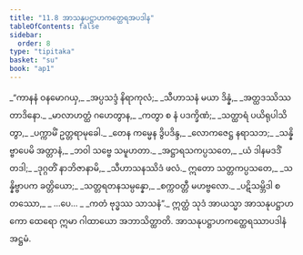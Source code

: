 ```yaml
---
title: "11.8 အာသနုပဋ္ဌာဟကတ္ထေရအပဒါန"
tableOfContents: false
sidebar:
  order: 8
type: "tipitaka"
basket: "su"
book: "ap1"
---
```



<DynamicBreadcrumb />

<Division number="47" book="ap1" e="ch" v="20" p="158">

<Paragraph number="1912" type="verses" book="ap1">
_“ကာနနံ ဝနမောဂယှ,_  
_အပ္ပသဒ္ဒံ နိရာကုလံ;_  
_သီဟာသနံ မယာ ဒိန္နံ,_  
_အတ္ထဒဿိဿ တာဒိနော._  

</Paragraph>

</Division>
<Division number="48" book="ap1" e="ch" v="20" p="158">

<Paragraph number="1913" type="verses" book="ap1">
_မာလာဟတ္ထံ ဂဟေတွာန,_  
_ကတွာ စ နံ ပဒက္ခိဏံ;_  
_သတ္ထာရံ ပယိရုပါသိတွာ,_  
_ပက္ကာမိံ ဥတ္တရာမုခေါ._  

</Paragraph>

</Division>
<Division number="49" book="ap1" e="ch" v="20" p="159">

<Paragraph number="1914" type="verses" book="ap1">
_တေန ကမ္မေန ဒွိပဒိန္ဒ,_  
_လောကဇေဋ္ဌ နရာသဘ;_  
_သန္နိဗ္ဗာပေမိ အတ္တာနံ,_  
_ဘဝါ သဗ္ဗေ သမူဟတာ._  

</Paragraph>

</Division>
<Division number="50" book="ap1" e="ch" v="20" p="159">

<Paragraph number="1915" type="verses" book="ap1">
_အဋ္ဌာရသကပ္ပသတေ,_  
_ယံ ဒါနမဒဒိံ တဒါ;_  
_ဒုဂ္ဂတိံ နာဘိဇာနာမိ,_  
_သီဟာသနဿိဒံ ဖလံ._  

</Paragraph>

</Division>
<Division number="51" book="ap1" e="ch" v="20" p="159">

<Paragraph number="1916" type="verses" book="ap1">
ဣတော သတ္တကပ္ပသတေ,_  
_သန္နိဗ္ဗာပက ခတ္တိယော;_  
_သတ္တရတနသမ္ပန္နော,_  
_စက္ကဝတ္တီ မဟဗ္ဗလော._  

</Paragraph>

</Division>
<Division number="52" book="ap1" e="ch" v="20" p="159">

<Paragraph number="1917" type="verses" book="ap1">
_ပဋိသမ္ဘိဒါ စတဿော,_  
_ …ပေ… _  
_ကတံ ဗုဒ္ဓဿ သာသနံ”._  

</Paragraph>

<Paragraph number="1918" book="ap1">
ဣတ္ထံ သုဒံ အာယသ္မာ အာသနုပဋ္ဌာဟကော ထေရော ဣမာ ဂါထာယော အဘာသိတ္ထာတိ.

</Paragraph>
</Division>

<Paragraph number="1919" type="center" book="ap1">
အာသနုပဋ္ဌာဟကတ္ထေရဿာပဒါနံ အဋ္ဌမံ.
</Paragraph>